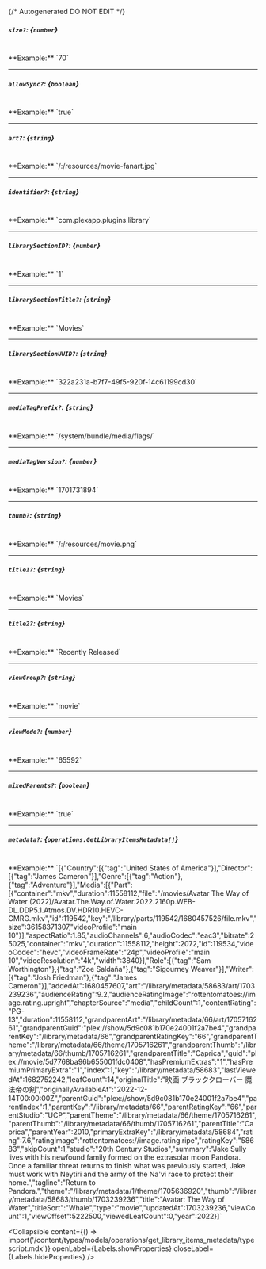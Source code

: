 {/* Autogenerated DO NOT EDIT  */}

##### `size?`: *{`number`}*
<br/>
**Example:** `70`

---
##### `allowSync?`: *{`boolean`}*
<br/>
**Example:** `true`

---
##### `art?`: *{`string`}*
<br/>
**Example:** `/:/resources/movie-fanart.jpg`

---
##### `identifier?`: *{`string`}*
<br/>
**Example:** `com.plexapp.plugins.library`

---
##### `librarySectionID?`: *{`number`}*
<br/>
**Example:** `1`

---
##### `librarySectionTitle?`: *{`string`}*
<br/>
**Example:** `Movies`

---
##### `librarySectionUUID?`: *{`string`}*
<br/>
**Example:** `322a231a-b7f7-49f5-920f-14c61199cd30`

---
##### `mediaTagPrefix?`: *{`string`}*
<br/>
**Example:** `/system/bundle/media/flags/`

---
##### `mediaTagVersion?`: *{`number`}*
<br/>
**Example:** `1701731894`

---
##### `thumb?`: *{`string`}*
<br/>
**Example:** `/:/resources/movie.png`

---
##### `title1?`: *{`string`}*
<br/>
**Example:** `Movies`

---
##### `title2?`: *{`string`}*
<br/>
**Example:** `Recently Released`

---
##### `viewGroup?`: *{`string`}*
<br/>
**Example:** `movie`

---
##### `viewMode?`: *{`number`}*
<br/>
**Example:** `65592`

---
##### `mixedParents?`: *{`boolean`}*
<br/>
**Example:** `true`

---
##### `metadata?`: *{`operations.GetLibraryItemsMetadata[]`}*
<br/>
**Example:** `[{"Country":[{"tag":"United States of America"}],"Director":[{"tag":"James Cameron"}],"Genre":[{"tag":"Action"},{"tag":"Adventure"}],"Media":[{"Part":[{"container":"mkv","duration":11558112,"file":"/movies/Avatar The Way of Water (2022)/Avatar.The.Way.of.Water.2022.2160p.WEB-DL.DDP5.1.Atmos.DV.HDR10.HEVC-CMRG.mkv","id":119542,"key":"/library/parts/119542/1680457526/file.mkv","size":36158371307,"videoProfile":"main 10"}],"aspectRatio":1.85,"audioChannels":6,"audioCodec":"eac3","bitrate":25025,"container":"mkv","duration":11558112,"height":2072,"id":119534,"videoCodec":"hevc","videoFrameRate":"24p","videoProfile":"main 10","videoResolution":"4k","width":3840}],"Role":[{"tag":"Sam Worthington"},{"tag":"Zoe Saldaña"},{"tag":"Sigourney Weaver"}],"Writer":[{"tag":"Josh Friedman"},{"tag":"James Cameron"}],"addedAt":1680457607,"art":"/library/metadata/58683/art/1703239236","audienceRating":9.2,"audienceRatingImage":"rottentomatoes://image.rating.upright","chapterSource":"media","childCount":1,"contentRating":"PG-13","duration":11558112,"grandparentArt":"/library/metadata/66/art/1705716261","grandparentGuid":"plex://show/5d9c081b170e24001f2a7be4","grandparentKey":"/library/metadata/66","grandparentRatingKey":"66","grandparentTheme":"/library/metadata/66/theme/1705716261","grandparentThumb":"/library/metadata/66/thumb/1705716261","grandparentTitle":"Caprica","guid":"plex://movie/5d7768ba96b655001fdc0408","hasPremiumExtras":"1","hasPremiumPrimaryExtra":"1","index":1,"key":"/library/metadata/58683","lastViewedAt":1682752242,"leafCount":14,"originalTitle":"映画 ブラッククローバー 魔法帝の剣","originallyAvailableAt":"2022-12-14T00:00:00Z","parentGuid":"plex://show/5d9c081b170e24001f2a7be4","parentIndex":1,"parentKey":"/library/metadata/66","parentRatingKey":"66","parentStudio":"UCP","parentTheme":"/library/metadata/66/theme/1705716261","parentThumb":"/library/metadata/66/thumb/1705716261","parentTitle":"Caprica","parentYear":2010,"primaryExtraKey":"/library/metadata/58684","rating":7.6,"ratingImage":"rottentomatoes://image.rating.ripe","ratingKey":"58683","skipCount":1,"studio":"20th Century Studios","summary":"Jake Sully lives with his newfound family formed on the extrasolar moon Pandora. Once a familiar threat returns to finish what was previously started, Jake must work with Neytiri and the army of the Na'vi race to protect their home.","tagline":"Return to Pandora.","theme":"/library/metadata/1/theme/1705636920","thumb":"/library/metadata/58683/thumb/1703239236","title":"Avatar: The Way of Water","titleSort":"Whale","type":"movie","updatedAt":1703239236,"viewCount":1,"viewOffset":5222500,"viewedLeafCount":0,"year":2022}]`

<Collapsible content={() => import('/content/types/models/operations/get_library_items_metadata/typescript.mdx')} openLabel={Labels.showProperties} closeLabel={Labels.hideProperties} />



